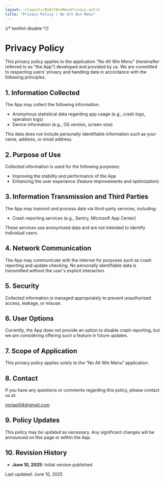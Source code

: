 ```yaml
---
layout: ~/layouts/NoAltWinMenuPrivacy.astro
title: "Privacy Policy | No Alt Win Menu"
---
```



{/* textlint-disable */}

# Privacy Policy

This privacy policy applies to the application "No Alt Win Menu"
(hereinafter referred to as "the App") developed and provided by us.
We are committed to respecting users' privacy and handling data in
accordance with the following principles.

## 1. Information Collected

The App may collect the following information:

- Anonymous statistical data regarding app usage (e.g., crash logs, operation logs)
- Device information (e.g., OS version, screen size)

This data does not include personally identifiable information such
as your name, address, or email address.

## 2. Purpose of Use

Collected information is used for the following purposes:

- Improving the stability and performance of the App
- Enhancing the user experience (feature improvements and optimization)

## 3. Information Transmission and Third Parties

The App may transmit and process data via third-party services,
including:

- Crash reporting services (e.g., Sentry, Microsoft App Center)

These services use anonymized data and are not intended to identify
individual users.

## 4. Network Communication

The App may communicate with the internet for purposes such as crash
reporting and update checking. No personally identifiable data is
transmitted without the user's explicit interaction.

## 5. Security

Collected information is managed appropriately to prevent
unauthorized access, leakage, or misuse.

## 6. User Options

Currently, the App does not provide an option to disable crash
reporting, but we are considering offering such a feature in future
updates.

## 7. Scope of Application

This privacy policy applies solely to the "No Alt Win Menu"
application.

## 8. Contact

If you have any questions or comments regarding this policy, please
contact us at:

[noriapi04@gmail.com](mailto:noriapi04@gmail.com)

## 9. Policy Updates

This policy may be updated as necessary. Any significant changes
will be announced on this page or within the App.

## 10. Revision History

- **June 10, 2025:** Initial version published

<footer>

Last updated: June 10, 2025

</footer>
